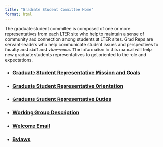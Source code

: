 ```yaml
---
title: "Graduate Student Committee Home"
format: html
---
```


The graduate student committee is composed of one or more representatives from each LTER site who help to maintain a sense of community and connection among students at LTER sites. Grad Reps are servant-leaders who help communicate student issues and perspectives to faculty and staff and vice-versa. The information in this manual will help new graduate students representatives to get oriented to the role and expectations.

*  ### [Graduate Student Representative Mission and Goals](mission_goals.qmd)
*  ### [Graduate Student Representative Orientation](orientation.qmd)
*  ### [Graduate Student Representative Duties](duties.qmd)
*  ### [Working Group Description](wg_description.qmd)
*  ### [Welcome Email](email.qmd)
*  ### [Bylaws](bylaws.qmd)